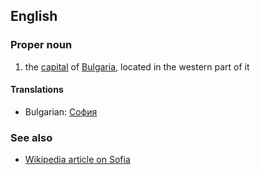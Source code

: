 ==English==

===Proper noun===

# the [[capital]] of [[Bulgaria]], located in the western part of it

====Translations====

*Bulgarian: [[София]]

===See also===

*[[en:Sofia|Wikipedia article on Sofia]]